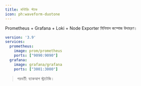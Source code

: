 ```yaml
---
title: মনিটরিং স্ট্যাক
icon: ph:waveform-duotone
---
```


Prometheus + Grafana + Loki + Node Exporter মিনিমাল কম্পোজ উদাহরণ।

```yaml
version: '3.9'
services:
  prometheus:
    image: prom/prometheus
    ports: ["9090:9090"]
  grafana:
    image: grafana/grafana
    ports: ["3001:3000"]
```

> পরবর্তী: ব্যাকআপ স্ট্রাটেজি।
